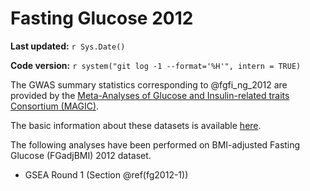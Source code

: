 # Fasting Glucose 2012 {#fg2012}

**Last updated:** `r Sys.Date()`

**Code version:** `r system("git log -1 --format='%H'", intern = TRUE)`

The GWAS summary statistics corresponding to @fgfi_ng_2012 are provided by the [Meta-Analyses of Glucose and Insulin-related traits Consortium (MAGIC)](http://www.magicinvestigators.org/downloads/).

The basic information about these datasets is available [here](ftp://ftp.sanger.ac.uk/pub/magic/MAGIC_Manning_et_al_README.pdf).  

The following analyses have been performed on BMI-adjusted Fasting Glucose (FGadjBMI) 2012 dataset.

- GSEA Round 1 (Section \@ref(fg2012-1))

